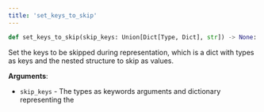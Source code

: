 ```yaml
---
title: 'set_keys_to_skip'
---
```


```python
def set_keys_to_skip(skip_keys: Union[Dict[Type, Dict], str]) -> None:
```

Set the keys to be skipped during representation, which is a dict with types as keys
and the nested structure to skip as values.

**Arguments**:

- `skip_keys` - The types as keywords arguments and dictionary representing the